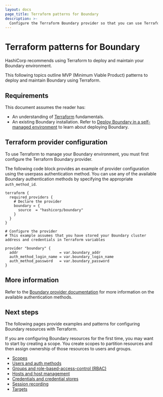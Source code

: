 ```yaml
---
layout: docs
page_title: Terraform patterns for Boundary
description: >-
  Configure the Terraform Boundary provider so that you can use Terraform patterns to install and manage Boundary resources.
---
```


# Terraform patterns for Boundary

HashiCorp recommends using Terraform to deploy and maintain your Boundary environment.

This following topics outline MVP (Minimum Viable Product) patterns to deploy and maintain Boundary using Terraform.

## Requirements

This document assumes the reader has:

- An understanding of [Terraform](/terraform/docs) fundamentals.
- An existing Boundary installation. Refer to [Deploy Boundary in a self-managed environment](/boundary/docs/deploy/self-managed) to learn about deploying Boundary.

## Terraform provider configuration

To use Terraform to manage your Boundary environment, you must first configure the Terraform Boundary provider.

The following code block provides an example of provider configuration using the userpass authentication method.
You can use any of the available Boundary authentication methods by specifying the appropriate `auth_method_id`.

```hcl
terraform {
  required_providers {
    # Declare the provider
    boundary = {
      source  = "hashicorp/boundary"
    }
  }
}

# Configure the provider
# This example assumes that you have stored your Boundary cluster address and credentials in Terraform variables

provider "boundary" {
  addr                   = var.boundary_addr
  auth_method_login_name = var.boundary_login_name
  auth_method_password   = var.boundary_password
}
```
## More information

Refer to the [Boundary provider documentation](https://registry.terraform.io/providers/hashicorp/boundary/latest/docs/) for more information on the available authentication methods.

## Next steps

The following pages provide examples and patterns for configuring Boundary resources with Terraform.

If you are configuring Boundary resources for the first time, you may want to start by creating a scope.
You create scopes to partition resources and then assign ownership of those resources to users and groups.

- [Scopes](/boundary/docs/deploy/terraform-patterns/terraform-scopes)
- [Users and auth methods](/boundary/docs/deploy/terraform-patterns/terraform-users-and-auth-methods)
- [Groups and role-based-access-control (RBAC)](/boundary/docs/deploy/terraform-patterns/terraform-groups-and-rbac)
- [Hosts and host management](/boundary/docs/deploy/terraform-patterns/terraform-hosts-and-host-management)
- [Credentials and credential stores](/boundary/docs/deploy/terraform-patterns/terraform-credentials-and-credential-stores)
- [Session recording](/boundary/docs/deploy/terraform-patterns/terraform-session-recording)
- [Targets](/boundary/docs/deploy/terraform-patterns/terraform-targets)